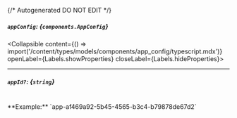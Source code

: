 {/* Autogenerated DO NOT EDIT  */}

##### `appConfig`: *{`components.AppConfig`}*
<Collapsible content={() => import('/content/types/models/components/app_config/typescript.mdx')} openLabel={Labels.showProperties} closeLabel={Labels.hideProperties}>
</Collapsible>

---
##### `appId?`: *{`string`}*
<br/>
**Example:** `app-af469a92-5b45-4565-b3c4-b79878de67d2`


